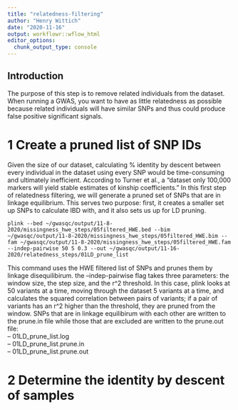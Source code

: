```yaml
---
title: "relatedness-filtering"
author: "Henry Wittich"
date: "2020-11-16"
output: workflowr::wflow_html
editor_options:
  chunk_output_type: console
---
```


## Introduction
The purpose of this step is to remove related individuals from the dataset. When running a GWAS, you want to have as little relatedness as possible because related individuals will have similar SNPs and thus could produce false positive significant signals.

# 1 Create a pruned list of SNP IDs
Given the size of our dataset, calculating % identity by descent between every individual in the dataset using every SNP would be time-consuming and ultimately inefficient. According to Turner et al., a "dataset only 100,000 markers will yield stable estimates of kinship coefficients." In this first step of relatedness filtering, we will generate a pruned set of SNPs that are in linkage equilibrium. This serves two purpose: first, it creates a smaller set up SNPs to calculate IBD with, and it also sets us up for LD pruning.
```{}
plink --bed ~/gwasqc/output/11-8-2020/missingness_hwe_steps/05filtered_HWE.bed --bim ~/gwasqc/output/11-8-2020/missingness_hwe_steps/05filtered_HWE.bim --fam ~/gwasqc/output/11-8-2020/missingness_hwe_steps/05filtered_HWE.fam --indep-pairwise 50 5 0.3 --out ~/gwasqc/output/11-16-2020/relatedness_steps/01LD_prune_list
```
This command uses the HWE filtered list of SNPs and prunes them by linkage disequilibirum. the --indep-pairwise flag takes three parameters: the window size, the step size, and the r^2 threshold. In this case, plink looks at 50 variants at a time, moving through the dataset 5 variants at a time, and calculates the squared correlation between pairs of variants; if a pair of variants has an r^2 higher than the threshold, they are pruned from the window. SNPs that are in linkage equilibirum with each other are written to the prune.in file while those that are excluded are written to the prune.out file:  
-- 01LD_prune_list.log  
-- 01LD_prune_list.prune.in  
-- 01LD_prune_list.prune.out  

# 2 Determine the identity by descent of samples
